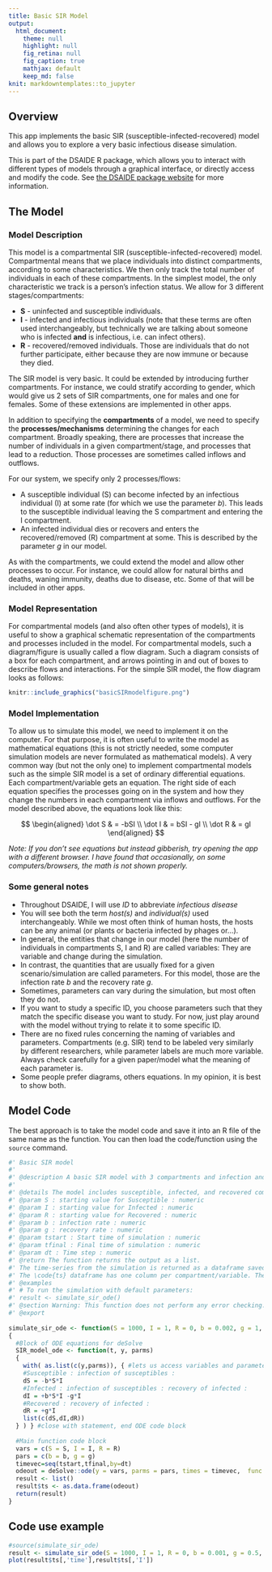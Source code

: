 ---
title: Basic SIR Model 
output:
  html_document:
    theme: null
    highlight: null
    fig_retina: null   
    fig_caption: true
    mathjax: default 
    keep_md: false
knit: markdowntemplates::to_jupyter
---


## Overview 
This app implements the basic SIR (susceptible-infected-recovered) model and allows you to explore a very basic infectious disease simulation. 

This is part of the DSAIDE R package, which allows you to interact with different types of models through a graphical interface, or directly access and modify the code. See [the DSAIDE package website](https://ahgroup.github.io/DSAIDE/) for more information.



## The Model 

### Model Description
This model is a compartmental SIR (susceptible-infected-recovered) model. Compartmental means that we place individuals into distinct compartments, according to some characteristics. We then only track the total number of individuals in each of these compartments. In the simplest model, the only characteristic we track is a person's infection status. We allow for 3 different stages/compartments: 

* **S** - uninfected and susceptible individuals. 
* **I** - infected and infectious individuals (note that these terms are often used interchangeably, but technically we are talking about someone who is infected **and** is infectious, i.e. can infect others).
* **R** - recovered/removed individuals. Those are individuals that do not further participate, either because they are now immune or because they died.

The SIR model is very basic. It could be extended by introducing further compartments. For instance, we could stratify according to gender, which would give us 2 sets of SIR compartments, one for males and one for females. Some of these extensions are implemented in other apps.

In addition to specifying the **compartments** of a model, we need to specify the **processes/mechanisms** determining the changes for each compartment. Broadly speaking, there are processes that increase the number of individuals in a given compartment/stage, and processes that lead to a reduction. Those processes are sometimes called inflows and outflows. 

For our system, we specify only 2 processes/flows: 

* A susceptible individual (S) can become infected by an infectious individual (I) at some rate (for which we use the parameter _b_). This leads to the susceptible individual leaving the S compartment and entering the I compartment.   
* An infected individual dies or recovers and enters the recovered/removed (R) compartment at some. This is described by the parameter _g_ in our model.

As with the compartments, we could extend the model and allow other processes to occur. For instance, we could allow for natural births and deaths, waning immunity, deaths due to disease, etc. Some of that will be included in other apps. 

### Model Representation
For compartmental models (and also often other types of models), it is useful to show a graphical schematic representation of the compartments and processes included in the model. For compartmental models, such a diagram/figure is usually called a flow diagram. Such a diagram consists of a box for each compartment, and arrows pointing in and out of boxes to describe flows and interactions. For the simple SIR model, the flow diagram looks as follows:


```{r diagram, fig.cap='Flow diagram for simple SIR model.',  echo=FALSE}
knitr::include_graphics("basicSIRmodelfigure.png")
```


### Model Implementation
To allow us to simulate this model, we need to implement it on the computer. For that purpose, it is often useful to write the model as mathematical equations (this is not strictly needed, some computer simulation models are never formulated as mathematical models). A very common way (but not the only one) to implement compartmental models such as the simple SIR model is a set of ordinary differential equations. Each compartment/variable gets an equation. The right side of each equation specifies the processes going on in the system and how they change the numbers in each compartment via inflows and outflows. For the model described above, the equations look like this: 

$$
\begin{aligned}
\dot S & = -bSI \\
\dot I & = bSI - gI \\
\dot R & = gI
\end{aligned}
$$


*Note: If you don't see equations but instead gibberish, try opening the app with a different browser. I have found that occasionally, on some computers/browsers, the math is not shown properly.* 


### Some general notes
* Throughout DSAIDE, I will use _ID_ to abbreviate _infectious disease_
* You will see both the term *host(s)* and *individual(s)* used interchangeably. While we most often think of human hosts, the hosts can be any animal (or plants or bacteria infected by phages or...).
* In general, the entities that change in our model (here the number of individuals in compartments S, I and R) are called variables: They are variable and change during the simulation. 
* In contrast, the quantities that are usually fixed for a given scenario/simulation are called parameters. For this model, those are the infection rate _b_ and the recovery rate _g_.
* Sometimes, parameters can vary during the simulation, but most often they do not.
* If you want to study a specific ID, you choose parameters such that they match the specific disease you want to study. For now, just play around with the model without trying to relate it to some specific ID.
* There are no fixed rules concerning the naming of variables and parameters. Compartments (e.g. SIR) tend to be labeled very similarly by different researchers, while parameter labels are much more variable. Always check carefully for a given paper/model what the meaning of each parameter is.
* Some people prefer diagrams, others equations. In my opinion, it is best to show both. 



## Model Code

The best approach is to take the model code and save it into an R file of the same name as the function. You can then load the code/function using the `source` command.

```{r}
#' Basic SIR model
#' 
#' @description A basic SIR model with 3 compartments and infection and recovery processes
#' 
#' @details The model includes susceptible, infected, and recovered compartments. The two processes that are modeled are infection and recovery.
#' @param S : starting value for Susceptible : numeric
#' @param I : starting value for Infected : numeric
#' @param R : starting value for Recovered : numeric
#' @param b : infection rate : numeric
#' @param g : recovery rate : numeric
#' @param tstart : Start time of simulation : numeric
#' @param tfinal : Final time of simulation : numeric
#' @param dt : Time step : numeric
#' @return The function returns the output as a list. 
#' The time-series from the simulation is returned as a dataframe saved as list element \code{ts}. 
#' The \code{ts} dataframe has one column per compartment/variable. The first column is time.   
#' @examples  
#' # To run the simulation with default parameters:  
#' result <- simulate_sir_ode() 
#' @section Warning: This function does not perform any error checking. So if you try to do something nonsensical (e.g. have negative values for parameters), the code will likely abort with an error message.
#' @export 
 
simulate_sir_ode <- function(S = 1000, I = 1, R = 0, b = 0.002, g = 1, tstart = 0, tfinal = 100, dt = 0.1) 
{ 
  #Block of ODE equations for deSolve 
  SIR_model_ode <- function(t, y, parms) 
  {
    with( as.list(c(y,parms)), { #lets us access variables and parameters stored in y and parms by name 
    #Susceptible : infection of susceptibles :
    dS = -b*S*I
    #Infected : infection of susceptibles : recovery of infected :
    dI = +b*S*I -g*I
    #Recovered : recovery of infected :
    dR = +g*I
    list(c(dS,dI,dR)) 
  } ) } #close with statement, end ODE code block 
 
  #Main function code block 
  vars = c(S = S, I = I, R = R)
  pars = c(b = b, g = g)
  timevec=seq(tstart,tfinal,by=dt) 
  odeout = deSolve::ode(y = vars, parms = pars, times = timevec,  func = SIR_model_ode) 
  result <- list() 
  result$ts <- as.data.frame(odeout) 
  return(result) 
} 

```

## Code use example


``` {r}
#source(simulate_sir_ode)
result <- simulate_sir_ode(S = 1000, I = 1, R = 0, b = 0.001, g = 0.5, tstart = 0, tfinal = 50, dt = 0.1)
plot(result$ts[,'time'],result$ts[,'I'])
```



